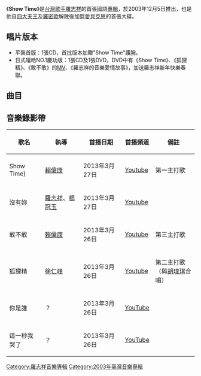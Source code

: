 {{Multiple issues|
{{Notability Unreferenced|time=2020-10-22T22:05:55+00:00}}
{{Unreferenced|time=2020-10-22T22:05:55+00:00}}
}}
{{Album infobox | <!-- See Wikipedia:WikiProject_Albums -->
|  Name        = Show Time
|  Type        = 專輯
|  Artist      = [[羅志祥|羅志祥]]
|  Cover       = 
|  Released    = 2003年12月5日<br>2004年1月9日（日式嘻哈NO.1慶功版 CD+VCD）
|  Recorded    = 2003年
|  Genre       = [[國語流行音樂|國語流行音樂]]
|  Length      = 
|  Label       = [[愛貝克思_(台灣)|愛貝克思]]
|  Number      = 
|  Producer    = 見[[#曲目|曲目列表]]
|  Last album  =
|  This album  = '''Show Time'''<br />（2003年）
|  Next album  =  [[達人Show|達人Show]]<br />（2004年）
}}

《'''Show Time'''》是[[台灣|台灣]][[歌手|歌手]][[羅志祥|羅志祥]]的首張國語[[專輯|專輯]]，於2003年12月5日推出，也是他自[[四大天王_(團體)|四大天王]]及[[羅密歐_(團體)|羅密歐]]解散後加盟[[愛貝克思_(台灣)|愛貝克思]]的首張大碟。

== 唱片版本 ==
*平裝首版：1張CD，首批版本加贈"Show Time"護腕。
*日式嘻哈NO.1慶功版：1張CD及1張DVD，DVD中有《Show Time》、《狐狸精》、《敢不敢》的[[MV|MV]]、《羅志祥的音樂愛情故事》，加送羅志祥新年快樂春聯。

==曲目==
{{Tracklist
| total_length = 47:57

| title1 = Show Time
| note1 = 
| longnote1 = 第一主打歌<br>改編自[[1TYM|1TYM]]的《Nasty》
| music1 = [[朴洪俊|Teddy]]
| lyrics1 = 羅志祥<br>[[阿弟仔|阿弟仔]]<br>Teddy
| arranger1 = Jang Jun Ho
| producer1 = 阿弟仔
| length1 = 3:30

| title2 = 漫無目的
| longnote2 = 
| music2 = [[畢國勇|畢國勇]]<br>[[郭建良|郭建良]]
| lyrics2 = [[阿弟仔|阿弟仔]]
| arranger2 = 郭建良
| producer2 = 阿弟仔
| length2 = 3:04

| title3 = 沒有妳
| longnote3 = 改編自[[Rich|Rich]]的《從今天起》
| music3 = {{link-ko|申寅秀|신인수}}（{{lang|ko|신인수}}）
| lyrics3 = [[陳天佑|陳天佑]]
| arranger3 = 申寅秀
| producer3 = 郭建良
| length3 = 4:22

| title4 = 敢不敢
| longnote4 = 第三主打歌<br>改編自[[F-IV|F-IV]]的《Girl》
| music4 = [[金賢秀|金賢秀]]
| lyrics4 = [[嚴云農|嚴云農]]
| arranger4 = [[Cha_Ho-Young|Cha Ho-Young]]
| producer4 = 郭建良
| length4 = 4:22 

| title5 = 狐狸精 
| longnote5 = 第二主打歌<br>改編自[[Kiss_(韓國音樂團體)|Kiss]]的《接電話》({{lang|ko|전화받어}})<br>編曲取樣自義大利團體Black Machine的《How Gee》
| music5 = {{link-ko|崔俊英|최준영}}（{{lang|ko|최준영}}）
| lyrics5 = [[林怡芬|林怡芬]]
| arranger5 = [[李政勛|李政勛]]
| producer5 = 阿弟仔
| length5 = 4:23

| title6 = 你是誰 
| longnote6 =
| music6 = 畢國勇
| lyrics6 = 阿弟仔
| arranger6 = 畢國勇<br>郭建良
| producer6 = 畢國勇
| length6 = 4:40


| title7= 一無所有
| longnote7 = 
| music7 = [[金亨錫|金亨錫]]（{{lang|ko|김형석}}）
| lyrics7 = [[陳韋伶|陳韋伶]]
| arranger7 = 金亨錫
| producer7 = 阿弟仔
| length7 = 4:36


| title8 = 這一秒我哭了
| longnote8 = 
| music8 = 申寅秀
| lyrics8 = [[李莉虹|李莉虹]]
| arranger8 = 申寅秀
| producer8 = 郭建良
| length8 = 3:56

| title9 = 紅線
| longnote9 = 
| music9 = 羅志祥
| lyrics9 = 嚴云農 
| arranger9 = [[林於賢|林於賢]]
| producer9 = 羅志祥<br>畢國勇
| length9 = 3:41

| title10= 攤牌
| longnote10 = 
| music10= [[Harry_Sommerdahl|Harry Sommerdahl]]<br>[[Jonas_Von_Der_Burg|Jonas Von Der Burg]] 
| lyrics10 = 林怡芬
| arranger10 = [[呂紹淳|呂紹淳]] 
| producer10 = 郭建良
| length10 = 3:49

| title11= 痞子紳士
| longnote11= 
| music11= [[張簡君偉|張簡君偉]]
| lyrics11 = [[梁鴻斌|天天]]
| arranger11 = 林於賢
| producer11 = 畢國勇
| length11 = 4:05 

| title12= 妳說妳的我說我的 
| longnote12 = 
| music12= 羅志祥 
| lyrics12 = [[徐若瑄|徐若瑄]]
| arranger12 = 郭建良 
| producer12 = 畢國勇
| length12 = 3:37 
}}

==音樂錄影帶==
{| class="wikitable"
! 歌名 !! 執導 !! 首播日期 !! 首播頻道 !! 備註
|-
|Show Time}||[[賴偉康|賴偉康]]||2013年3月27日||[[Youtube|Youtube]]||第一主打歌
|-
|沒有妳||[[羅志祥|羅志祥]]、[[楊冠玉|楊冠玉]]||2013年3月27日||[[Youtube|Youtube]]||
|-
|敢不敢||[[賴偉康|賴偉康]]||2013年3月26日||[[Youtube|Youtube]]||第三主打歌
|-
|狐狸精||[[徐仁峰|徐仁峰]]||2013年3月26日||[[Youtube|Youtube]]||第二主打歌<br />
（與[[胡瑋琪|胡瑋琪]]合唱）
|-
|你是誰||？||2013年3月26日||[[YouTube|YouTube]]||
|-
|這一秒我哭了||？||2013年3月26日||[[YouTube|YouTube]]||
|}
{{羅志祥}}

[[Category:羅志祥音樂專輯|Category:羅志祥音樂專輯]]
[[Category:2003年臺灣音樂專輯|Category:2003年臺灣音樂專輯]]